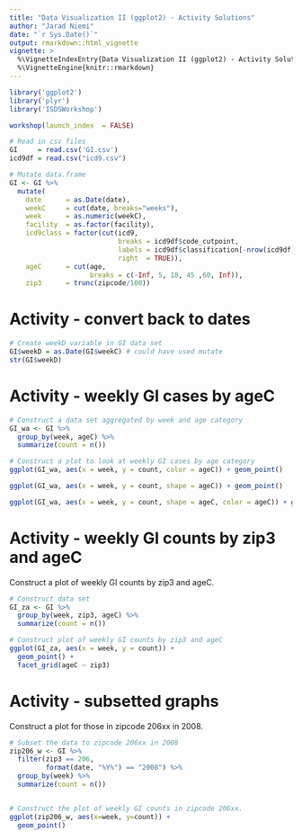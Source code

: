 ```yaml
---
title: "Data Visualization II (ggplot2) - Activity Solutions"
author: "Jarad Niemi"
date: "`r Sys.Date()`"
output: rmarkdown::html_vignette
vignette: >
  %\VignetteIndexEntry{Data Visualization II (ggplot2) - Activity Solutions}
  %\VignetteEngine{knitr::rmarkdown}
---
```


```r
library('ggplot2')
library('plyr')
library('ISDSWorkshop')

workshop(launch_index  = FALSE)
```

```r
# Read in csv files
GI     = read.csv('GI.csv')
icd9df = read.csv("icd9.csv")
```

```r
# Mutate data.frame
GI <- GI %>%
  mutate(
    date      = as.Date(date),
    weekC     = cut(date, breaks="weeks"),
    week      = as.numeric(weekC),
    facility  = as.factor(facility),
    icd9class = factor(cut(icd9, 
                           breaks = icd9df$code_cutpoint, 
                           labels = icd9df$classification[-nrow(icd9df)], 
                           right  = TRUE)),
    ageC      = cut(age, 
                    breaks = c(-Inf, 5, 18, 45 ,60, Inf)),
    zip3      = trunc(zipcode/100))
```


# <a name="Date"></a> Activity - convert back to dates

```r
# Create weekD variable in GI data set
GI$weekD = as.Date(GI$weekC) # could have used mutate
str(GI$weekD)
```



# <a name="graph"></a> Activity - weekly GI cases by ageC

```r
# Construct a data set aggregated by week and age category
GI_wa <- GI %>%
  group_by(week, ageC) %>%
  summarize(count = n())

# Construct a plot to look at weekly GI cases by age category
ggplot(GI_wa, aes(x = week, y = count, color = ageC)) + geom_point()

ggplot(GI_wa, aes(x = week, y = count, shape = ageC)) + geom_point()

ggplot(GI_wa, aes(x = week, y = count, shape = ageC, color = ageC)) + geom_point()
```



# <a name="facet"></a> Activity - weekly GI counts by zip3 and ageC

Construct a plot of weekly GI counts by zip3 and ageC. 

```r
# Construct data set 
GI_za <- GI %>%
  group_by(week, zip3, ageC) %>%
  summarize(count = n())

# Construct plot of weekly GI counts by zip3 and ageC
ggplot(GI_za, aes(x = week, y = count)) + 
  geom_point() + 
  facet_grid(ageC ~ zip3)
```




# <a name="subsetting"></a> Activity - subsetted graphs

Construct a plot for those in zipcode 206xx in 2008. 

```r
# Subset the data to zipcode 206xx in 2008
zip206_w <- GI %>%
  filter(zip3 == 206, 
         format(date, "%Y%") == "2008") %>%
  group_by(week) %>% 
  summarize(count = n())


# Construct the plot of weekly GI counts in zipcode 206xx.
ggplot(zip206_w, aes(x=week, y=count)) + 
  geom_point()
```
